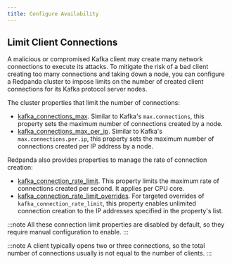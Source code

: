 ```yaml
---
title: Configure Availability 
---
```


<head>
    <meta name="title" content="Configure Availability | Redpanda Docs"/>
    <meta name="description" content="Guidelines for configuring Redpanda clusters for optimal availability."/>
</head>


<ConfigureAvailabilityIntro/>

## Limit Client Connections

A malicious or compromised Kafka client may create many network connections to execute its attacks. To mitigate the risk of a bad client creating too many connections and taking down a node, you can configure a Redpanda cluster to impose limits on the number of created client connections for its Kafka protocol server nodes. 

The cluster properties that limit the number of connections:

- [kafka_connections_max](../../../reference/cluster-properties#kafka_connections_max). Similar to Kafka's `max.connections`, this property sets the maximum number of connections created by a node.
- [kafka_connections_max_per_ip](../../../reference/cluster-properties#kafka_connections_max_per_ip). Similar to Kafka's `max.connections.per.ip`, this property sets the maximum number of connections created per IP address by a node.

Redpanda also provides properties to manage the rate of connection creation:

- [kafka_connection_rate_limit](../../../reference/cluster-properties#kafka_connection_rate_limit). This property limits the maximum rate of connections created per second. It applies per CPU core.
- [kafka_connection_rate_limit_overrides](../../../reference/cluster-properties#kafka_connection_rate_limit_overrides). For targeted overrides of `kafka_connection_rate_limit`, this property enables unlimited connection creation to the IP addresses specified in the property's list.

:::note
All these connection limit properties are disabled by default, so they require manual configuration to enable.
:::

:::note
A client typically opens two or three connections, so the total number of connections usually is not equal to the number of clients.
:::
